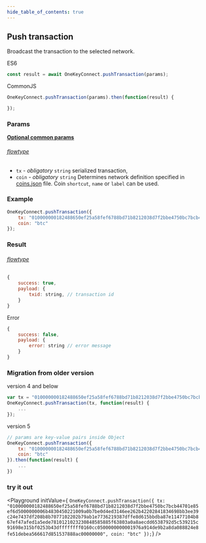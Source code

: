 ```yaml
---
hide_table_of_contents: true
---
```


## Push transaction
Broadcast the transaction to the selected network.

ES6
```javascript
const result = await OneKeyConnect.pushTransaction(params);
```

CommonJS
```javascript
OneKeyConnect.pushTransaction(params).then(function(result) {

});
```

### Params
[****Optional common params****](./commonParams)
###### [flowtype](https://github.com/OneKeyHQ/connect/blob/onekey/src/js/types/params.js#L119-L22)
* `tx` - *obligatory* `string` serialized transaction,
* `coin` - *obligatory* `string` Determines network definition specified in [coins.json](https://github.com/OneKeyHQ/connect/blob/onekey/src/data/coins.json) file. Coin `shortcut`, `name` or `label` can be used.

### Example
```javascript
OneKeyConnect.pushTransaction({
    tx: "010000000182488650ef25a58fef6788bd71b8212038d7f2bbe4750bc7bcb44701e85ef6d5000000006b4830450221009a0b7be0d4ed3146ee262b42202841834698bb3ee39c24e7437df208b8b7077102202b79ab1e7736219387dffe8d615bbdba87e11477104b867ef47afed1a5ede7810121023230848585885f63803a0a8aecdd6538792d5c539215c91698e315bf0253b43dffffffff0160cc0500000000001976a914de9b2a8da088824e8fe51debea566617d851537888ac00000000",
    coin: "btc"
});
```

### Result
###### [flowtype](https://github.com/OneKeyHQ/connect/blob/onekey/src/js/types/response.js#L94-L96)
```javascript
{
    success: true,
    payload: {
        txid: string, // transaction id
    }
}
```
Error
```javascript
{
    success: false,
    payload: {
        error: string // error message
    }
}
```

### Migration from older version

version 4 and below
```javascript
var tx = "010000000182488650ef25a58fef6788bd71b8212038d7f2bbe4750bc7bcb44701e85ef6d5000000006b4830450221009a0b7be0d4ed3146ee262b42202841834698bb3ee39c24e7437df208b8b7077102202b79ab1e7736219387dffe8d615bbdba87e11477104b867ef47afed1a5ede7810121023230848585885f63803a0a8aecdd6538792d5c539215c91698e315bf0253b43dffffffff0160cc0500000000001976a914de9b2a8da088824e8fe51debea566617d851537888ac00000000";
OneKeyConnect.pushTransaction(tx, function(result) {
    ...
});
```
version 5
```javascript
// params are key-value pairs inside Object
OneKeyConnect.pushTransaction({
    tx: "010000000182488650ef25a58fef6788bd71b8212038d7f2bbe4750bc7bcb44701e85ef6d5000000006b4830450221009a0b7be0d4ed3146ee262b42202841834698bb3ee39c24e7437df208b8b7077102202b79ab1e7736219387dffe8d615bbdba87e11477104b867ef47afed1a5ede7810121023230848585885f63803a0a8aecdd6538792d5c539215c91698e315bf0253b43dffffffff0160cc0500000000001976a914de9b2a8da088824e8fe51debea566617d851537888ac00000000",
    coin: "btc"
}).then(function(result) {
    ...
})
```

### try it out
<Playground
    initValue={
`OneKeyConnect.pushTransaction({
    tx: "010000000182488650ef25a58fef6788bd71b8212038d7f2bbe4750bc7bcb44701e85ef6d5000000006b4830450221009a0b7be0d4ed3146ee262b42202841834698bb3ee39c24e7437df208b8b7077102202b79ab1e7736219387dffe8d615bbdba87e11477104b867ef47afed1a5ede7810121023230848585885f63803a0a8aecdd6538792d5c539215c91698e315bf0253b43dffffffff0160cc0500000000001976a914de9b2a8da088824e8fe51debea566617d851537888ac00000000",
    coin: "btc"
});`}
/>

